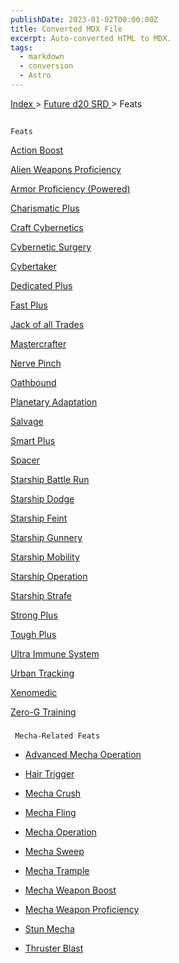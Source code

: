 ```yaml
---
publishDate: 2023-01-02T00:00:00Z
title: Converted MDX File
excerpt: Auto-converted HTML to MDX.
tags:
  - markdown
  - conversion
  - Astro
---
```


[
Index
](-index) >
[
Future d20 SRD
](future-d20-srd-index) > Feats

##

    Feats

[
Action Boost
](future-d20-srd-feats-action-boost)

[
Alien Weapons Proficiency
](future-d20-srd-feats-alien-weapons-proficiency)

[
Armor Proficiency (Powered)
](future-d20-srd-feats-armor-proficiency-powered)

[
Charismatic Plus
](future-d20-srd-feats-charismatic-plus)

[
Craft Cybernetics
](future-d20-srd-feats-craft-cybernetics)

[
Cybernetic Surgery
](future-d20-srd-feats-cybernetic-surgery)

[
Cybertaker
](future-d20-srd-feats-cybertaker)

[
Dedicated Plus
](future-d20-srd-feats-dedicated-plus)

[
Fast Plus
](future-d20-srd-feats-fast-plus)

[
Jack of all Trades
](future-d20-srd-feats-jack-of-all-trades)

[
Mastercrafter
](future-d20-srd-feats-mastercrafter)

[
Nerve Pinch
](future-d20-srd-feats-nerve-pinch)

[
Oathbound
](future-d20-srd-feats-oathbound)

[
Planetary Adaptation
](future-d20-srd-feats-planetary-adaptation)

[
Salvage
](future-d20-srd-feats-salvage)

[
Smart Plus
](future-d20-srd-feats-smart-plus)

[
Spacer
](future-d20-srd-feats-spacer)

[
Starship Battle Run
](future-d20-srd-feats-starship-battle-run)

[
Starship Dodge
](future-d20-srd-feats-starship-dodge)

[
Starship Feint
](future-d20-srd-feats-starship-feint)

[
Starship Gunnery
](future-d20-srd-feats-starship-gunnery)

[
Starship Mobility
](future-d20-srd-feats-starship-mobility)

[
Starship Operation
](future-d20-srd-feats-starship-operation)

[
Starship Strafe
](future-d20-srd-feats-starship-strafe)

[
Strong Plus
](future-d20-srd-feats-strong-plus)

[
Tough Plus
](future-d20-srd-feats-tough-plus)

[
Ultra Immune System
](future-d20-srd-feats-ultra-immune-system)

[
Urban Tracking
](future-d20-srd-feats-urban-tracking)

[
Xenomedic
](future-d20-srd-feats-xenomedic)

[
Zero-G Training
](future-d20-srd-feats-zero-g-training)

###

     Mecha-Related Feats

- [
  Advanced Mecha Operation
  ](future-d20-srd-feats-mecha-related-feats-advanced-mecha-operation)

- [
  Hair Trigger
  ](future-d20-srd-feats-mecha-related-feats-hair-trigger)

- [
  Mecha Crush
  ](future-d20-srd-feats-mecha-related-feats-mecha-crush)

- [
  Mecha Fling
  ](future-d20-srd-feats-mecha-related-feats-mecha-fling)

- [
  Mecha Operation
  ](future-d20-srd-feats-mecha-related-feats-mecha-operation)

- [
  Mecha Sweep
  ](future-d20-srd-feats-mecha-related-feats-mecha-sweep)

- [
  Mecha Trample
  ](future-d20-srd-feats-mecha-related-feats-mecha-trample)

- [
  Mecha Weapon Boost
  ](future-d20-srd-feats-mecha-related-feats-mecha-weapon-boost)

- [
  Mecha Weapon Proficiency
  ](future-d20-srd-feats-mecha-related-feats-mecha-weapon-proficiency)

- [
  Stun Mecha
  ](future-d20-srd-feats-mecha-related-feats-stun-mecha)

- [
  Thruster Blast
  ](future-d20-srd-feats-mecha-related-feats-thruster-blast)
